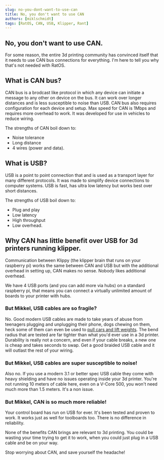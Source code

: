 ```yaml
---
slug: no-you-dont-want-to-use-can
title: No, you don't want to use CAN
authors: [miklschmidt]
tags: [RatOS, CAN, USB, Klipper, Rant]
---
```


## No, you don't want to use CAN.

For some reason, the entire 3d printing community has convinced itself that it needs to use CAN bus connections for everything. I'm here to tell you why that's not needed with RatOS.

## What is CAN bus?

CAN bus is a brodcast like protocol in which any device can initiate a message to any other on device on the bus. It can work over longer distances and is less susceptible to noise than USB.
CAN bus also requires configuration for each device and setup. Max speed for CAN is 1Mbps and requires more overhead to work. It was developed for use in vehicles to reduce wiring.

The strengths of CAN boil down to:

-   Noise tolerance
-   Long distance
-   4 wires (power and data).

## What is USB?

USB is a point to point connection that and is used as a transport layer for many different protocols. It was made to simplify device connections to computer systems. USB is fast, has ultra low latency but works best over short distances.

The strengths of USB boil down to:

-   Plug and play
-   Low latency
-   High throughput
-   Low overhead.

## Why CAN has little benefit over USB for 3d printers running klipper.

Communication between Klippy (the klipper brain that runs on your raspberry pi) works the same between CAN and USB but with the additional overhead in setting up, CAN makes no sense.  Nobody likes additional overhead.

We have 4 USB ports (and you can add more via hubs) on a standard raspberry pi, that means you can connect a virtually unlimited amount of boards to your printer with hubs.

### But Mikkel, USB cables are so fragile?

No. Good modern USB cables are made to take years of abuse from teenagers plugging and unplugging their phone, dogs chewing on them, heck some of them can even be used to [pull cars and lift weights](https://www.indiegogo.com/projects/zus-super-duty-charging-cable-lifetime-guarantee/). The bend radius that are tested are far tighter than what you'd ever use in a 3d printer. Durability is really not a concern, and even if your cable breaks, a new one is cheap and takes seconds to swap. Get a good braided USB cable and it will outlast the rest of your wiring.

### But Mikkel, USB cables are super susceptible to noise!

Also no. If you use a modern 3.1 or better spec USB cable they come with heavy shielding and have no issues operating inside your 3d printer. You're not running 10 meters of cable here, even on a V-Core 500, you won't need much more than 1.5 meters. It's a non issue.


### But Mikkel, CAN is so much more reliable!

Your control board has run on USB for ever. It's been tested and proven to work. It works just as well for toolboards too.  There is no difference in reliability.

None of the benefits CAN brings are relevant to 3d printing. You could be wasting your time trying to get it to work, when you could just plug in a USB cable and be on your way.

Stop worrying about CAN, and save yourself the headache!
